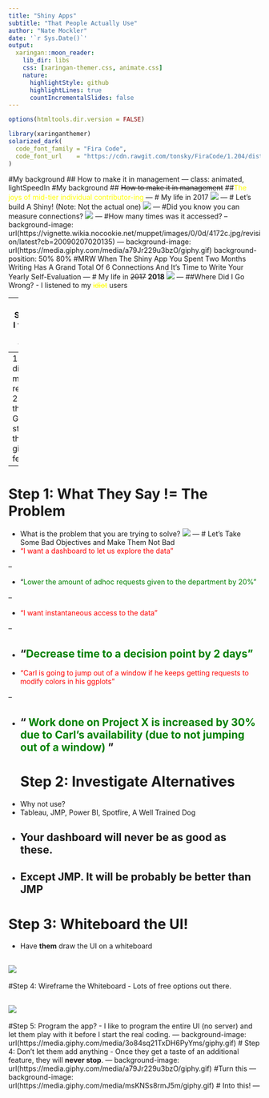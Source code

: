 ```yaml
---
title: "Shiny Apps"
subtitle: "That People Actually Use"  
author: "Nate Mockler"
date: '`r Sys.Date()`'
output:
  xaringan::moon_reader:
    lib_dir: libs
    css: [xaringan-themer.css, animate.css]
    nature:
      highlightStyle: github
      highlightLines: true
      countIncrementalSlides: false
---
```


```r
options(htmltools.dir.version = FALSE)
```

```r
library(xaringanthemer)
solarized_dark(
  code_font_family = "Fira Code",
  code_font_url    = "https://cdn.rawgit.com/tonsky/FiraCode/1.204/distr/fira_code.css"
)
```

#My background
## How to make it in management
---
class: animated, lightSpeedIn
#My background
## ~~How to make it in management~~
##<span style="color:yellow">The joys of mid-tier individual contributor-ing</span>
---
# My life in 2017
![](EMAIL2017.png)
---
# Let's build A Shiny! (Note: Not the actual one)
![](Shiny_Dashboard.png)
---
#Did you know you can measure connections?
![](https://docs.rstudio.com/shinyapps.io/images/application_metrics.png)
---
#How many times was it accessed?
--
background-image: url(https://vignette.wikia.nocookie.net/muppet/images/0/0d/4172c.jpg/revision/latest?cb=20090207020135)
---
background-image: url(https://media.giphy.com/media/a79Jr229u3bzO/giphy.gif)
background-position: 50% 80%
#MRW When The Shiny App You Spent Two Months Writing Has A Grand Total Of 6 Connections And It's Time to Write Your Yearly Self-Evaluation
---
# My life in ~~2017~~ **2018**
![](email2019.png)
---
##Where Did I Go Wrong?
- I listened to my <span style="color:yellow">~~idiot~~</span> users

--
- Specifically I failed to do the following:
--
1. Collect distinct and measureable requirements
2. Work with the team
3. Give it in stages so they can give feedback
---
# Step 1: What They Say != The Problem
- What is the problem that you are trying to solve?
![](https://media.fromthegrapevine.com/assets/images/2017/2/sherlock-holmes-0223.jpg.824x0_q71_crop-scale.jpg)
---
# Let's Take Some Bad Objectives and Make Them Not Bad
- <span style="color:red">"I want a dashboard to let us explore the data" </span>

--

- "<span style="color:green">Lower the amount of adhoc requests given to the department by 20%" </span>

--

- <span style="color:red">"I want instantaneous access to the data" </span>

--

- "<span style="color:green">Decrease time to a decision point by 2 days" </span>
--

- <span style="color:red">"Carl is going to jump out of a window if he keeps getting requests to modify colors in his ggplots" </span>

--

- "<span style="color:green"> Work done on Project X is increased by 30% due to Carl's availability (due to not jumping out of a window) </span>"
---
# Step 2: Investigate Alternatives
- Why not use?
- Tableau, JMP, Power BI, Spotfire, A Well Trained Dog
- Your dashboard will never be as good as these.
--

- **Except JMP. It will be probably be better than JMP**
---

# Step 3: Whiteboard the UI!
- Have **them** draw the UI on a whiteboard


![](IMG_1860.JPG)
---

#Step 4: Wireframe the Whiteboard
- Lots of free options out there.

![](creed.png)
---

#Step 5: Program the app?
- I like to program the entire UI (no server) and let them play with it before I start the real coding.
---
background-image: url(https://media.giphy.com/media/3o84sq21TxDH6PyYms/giphy.gif)
# Step 4: Don't let them add anything
- Once they get a taste of an additional feature, they will **never stop**.
---
background-image: url(https://media.giphy.com/media/a79Jr229u3bzO/giphy.gif)
#Turn this
---
background-image: url(https://media.giphy.com/media/msKNSs8rmJ5m/giphy.gif)
# Into this!
---





